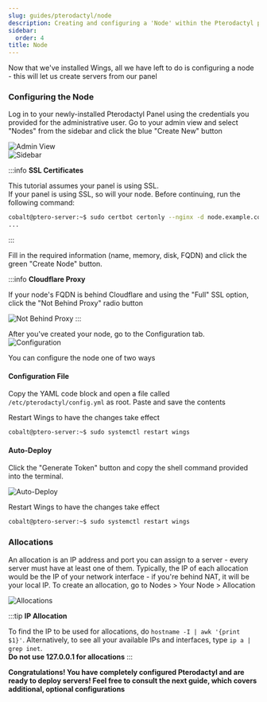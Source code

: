 ```yaml
---
slug: guides/pterodactyl/node
description: Creating and configuring a 'Node' within the Pterodactyl panel.
sidebar:
  order: 4
title: Node
---
```


Now that we've installed Wings, all we have left to do is configuring a node - this will let us create servers from our panel

### Configuring the Node

Log in to your newly-installed Pterodactyl Panel using the credentials you provided for the administrative user. Go to your admin view and select "Nodes" from the sidebar and click the blue "Create New" button

![Admin View](/static/guides/pterodactyl/adminview.png)  
![Sidebar](/static/guides/pterodactyl/sidebar.png)

:::info
**SSL Certificates**

This tutorial assumes your panel is using SSL.  
If your panel is using SSL, so will your node. Before continuing, run the following command:

```bash
cobalt@ptero-server:~$ sudo certbot certonly --nginx -d node.example.com # replace the example domain with your own
...
```
:::

Fill in the required information (name, memory, disk, FQDN) and click the green "Create Node" button.

:::info
**Cloudflare Proxy**

If your node's FQDN is behind Cloudflare and using the "Full" SSL option, click the "Not Behind Proxy" radio button

![Not Behind Proxy](/static/guides/pterodactyl/radio.png)
:::

After you've created your node, go to the Configuration tab.  
![Configuration](/static/guides/pterodactyl/configuration.png)

You can configure the node one of two ways

#### Configuration File

Copy the YAML code block and open a file called `/etc/pterodactyl/config.yml` as root. Paste and save the contents

Restart Wings to have the changes take effect

```bash
cobalt@ptero-server:~$ sudo systemctl restart wings
```

#### Auto-Deploy

Click the "Generate Token" button and copy the shell command provided into the terminal.

![Auto-Deploy](/static/guides/pterodactyl/autodeploy.png)

Restart Wings to have the changes take effect

```bash
cobalt@ptero-server:~$ sudo systemctl restart wings
```

### Allocations

An allocation is an IP address and port you can assign to a server - every server must have at least one of them. Typically, the IP of each allocation would be the IP of your network interface - if you're behind NAT, it will be your local IP. To create an allocation, go to Nodes > Your Node > Allocation

![Allocations](https://pterodactyl.io/assets/img/node_allocations.323d67f2.png)

:::tip
**IP Allocation**

To find the IP to be used for allocations, do `hostname -I | awk '{print $1}'`. Alternatively, to see all your available IPs and interfaces, type `ip a | grep inet`.  
**Do not use 127.0.0.1 for allocations**
:::

**Congratulations! You have completely configured Pterodactyl and are ready to deploy servers! Feel free to consult the next guide, which covers additional, optional configurations**